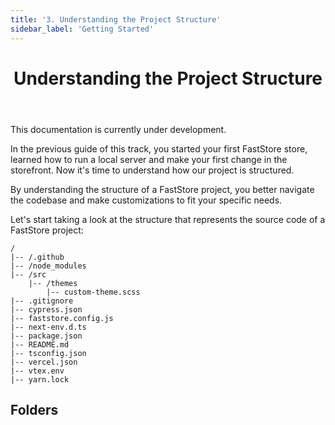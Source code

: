 ```yaml
---
title: '3. Understanding the Project Structure'
sidebar_label: 'Getting Started'
---
```



<header>

# Understanding the Project Structure

</header>
<Callout type="warning" emoji="⚠️">
This documentation is currently under development.
</Callout>

In the previous guide of this track, you started your first FastStore store, learned how to run a local server and make your first change in the storefront. Now it's time to understand how our project is structured.

By understanding the structure of a FastStore project, you better navigate the codebase and make customizations to fit your specific needs.

Let's start taking a look at the structure that represents the source code of a FastStore project:
  
  ```
  /
  |-- /.github
  |-- /node_modules
  |-- /src
      |-- /themes
          |-- custom-theme.scss
  |-- .gitignore
  |-- cypress.json
  |-- faststore.config.js
  |-- next-env.d.ts
  |-- package.json
  |-- README.md
  |-- tsconfig.json
  |-- vercel.json
  |-- vtex.env
  |-- yarn.lock

  ```


## Folders
